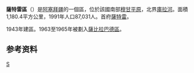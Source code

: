 {{Infobox settlement
|name=薩特雷區
| other_name                   = Saatly District
| type                   = [[阿塞拜疆行政区划|区]]
| image_map              = Saatly District in Azerbaijan 2021.svg
| map_caption            = 在阿塞拜疆的位置
| parts_type             = 定居点<ref name="preslib">{{cite web |url=https://files.preslib.az/projects/azerbaijan/gl2.pdf |title=İnzibati-ərazi vahidləri |author=<!--Not stated--> |date= |website=preslib.az |publisher= |access-date=2021-02-28 |quote=}}</ref>
| parts                  = 44
| established_title      = 建立
| established_date       = 1943-05-25
| subdivision_type       = [[国家|国家]]
| subdivision_name       = {{flag|Azerbaijan}}
| subdivision_type1      = [[阿塞拜疆行政区划|经济区]]
| subdivision_name1      = {{tsl|en|Aran Economic Region||Aran}}
| population_as_of       = {{tsl|en|Census in Azerbaijan||2020}}
| population_total       = 109100
| population_footnotes   = <ref name="statgov">{{cite web |url=https://www.stat.gov.az/source/demoqraphy/ap/az/population_2020.zip |title=Population of Azerbaijan |author=<!--Not stated--> |date= |website=stat.gov.az |publisher=[[阿塞拜疆国家统计委员会|State Statistics Committee]] |access-date=2021-02-22 |quote=}}</ref>
| area_total_km2         = 1180
| population_density_km2 = auto
| postal_code            = 4900
| seat_type              = 首府
| seat                   = [[薩特雷|薩特雷]]
| timezone               = [[阿塞拜疆标准时间|AZT]]
| utc_offset             = +4
| website                = {{URL|saatli-ih.gov.az}}
}}
'''薩特雷區'''（{{lang-az|Saatlı rayonu}}）是[[阿塞拜疆|阿塞拜疆]]的一個區，位於該國南部[[穆甘平原|穆甘平原]]，北界[[庫拉河|庫拉河]]。面積1,180.4平方公里，1991年人口87,031人。首府[[薩特雷|薩特雷]]。

1943年建區。1963至1965年被劃入[[薩比拉巴德區|薩比拉巴德區]]。

==参考资料==
{{refs}}

{{coord|display=title}}
{{亞塞拜然行政區劃}}
{{normdaten}}

[[Category:阿塞拜疆行政區劃|S]]
{{Azerbaijan-geo-stub}}